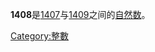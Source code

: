 {{not|1408 (电影)}}
{{noteTA|G1=Math}}
{{整数
| other list = {{Numbers digits|digit=10}}{{Numbers digits|digit=100}}
| 罗马数字 = MCDVIII 
| 二进制 = 10110000000
| 八進制 = 2600
| 十六进制 = 580
| 十进制 = 1408
}}
'''1408'''是[[1407|1407]]与[[1409|1409]]之间的[[自然数|自然数]]。

{{數字性質|use math=yes}}

[[Category:整數|Category:整數]]